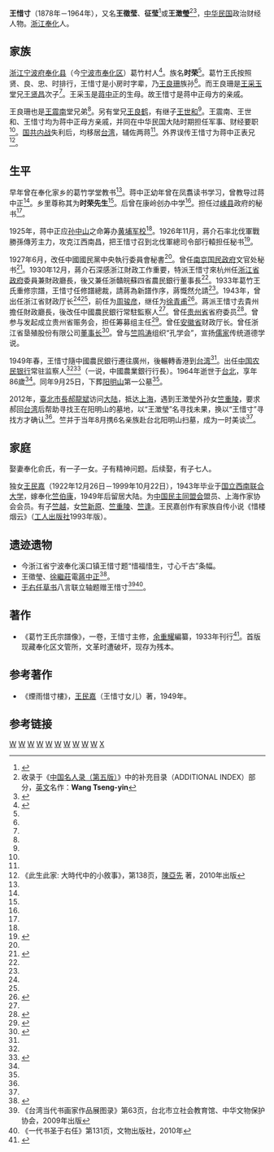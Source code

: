 '''王惜寸'''（1878年－1964年），又名'''王徵莹'''、'''征莹'''<ref name=蒋中正家世>{{cite web |url=http://202.107.212.146:838/nbwshj/index.php?option=com_content&view=article&id=99:2011-09-07-07-52-19&catid=37:2011-09-07-00-47-47&Itemid=56 |title=蒋介石家世及其它 |publisher=宁波文史资料汇集 |author=宁波文史资料第四辑 范学文 整理 |accessdate=2013-03-28 |language=zh-hans |archive-date=2016-03-18 |archive-url=https://web.archive.org/web/20160318100854/http://202.107.212.146:838/nbwshj/index.php?option=com_content&view=article&id=99:2011-09-07-07-52-19&catid=37:2011-09-07-00-47-47&Itemid=56 |dead-url=no }}</ref>或'''王澂瑩'''<ref>收录于《[[中国名人录（第五版）|中国名人录（第五版）]]》中的补充目录（ADDITIONAL INDEX）部分，[[英文|英文]]名作：'''Wang Tseng-yin'''</ref><ref name=王澂瑩>{{cite web |url=http://www.co2.taipei.gov.tw/fp.asp?fpage=cp&xItem=2154091&ctNode=32637&mp=100082 |title=「超級尋墓任務」，郝市長協助上海婦人找到外公在臺墳墓 |publisher=Taipei [[台北|台北]] |author=資料維護: 臺北市政府發言人室 |date=2012-04-27 |accessdate=2013-03-28 |language=zh-hant }}{{Dead link|date=2019年11月 |bot=InternetArchiveBot |fix-attempted=yes }}</ref>，[[中华民国|中华民国]]政治财经人物。[[浙江|浙江]][[奉化|奉化]]人。

==家族==
[[浙江|浙江]][[宁波府|宁波府]][[奉化县|奉化县]]（今[[宁波市|宁波市]][[奉化区|奉化区]]）葛竹村人<ref name=蒋中正王惜寸>{{cite web |url=http://vip.book.sina.com.cn/book/chapter_27080_15316.html |title=蒋介石之谜 (1) |publisher=[[新浪|新浪]]读书 |author=新浪读书 > 综合 > 蒋介石之谜 |date=2008-12-05 |accessdate=2013-03-28 |language=zh-hans |archive-date=2016-10-12 |archive-url=https://web.archive.org/web/20161012080003/http://vip.book.sina.com.cn/book/chapter_27080_15316.html |dead-url=no }}</ref>。族名'''时荣'''<ref name=蒋中正王惜寸/>。葛竹王氏按照贤、良、忠、时排行，王惜寸是小房时字辈，乃[[王良珊|王良珊]]族孙<ref name=蒋中正王惜寸/>。而王良珊是[[王采玉|王采玉]]堂兄[[王贤昌|王贤昌]]次子<ref name=蒋中正王惜寸/>。王采玉是[[蒋中正|蒋中正]]的生母。故王惜寸是蒋中正母方的亲戚。

王良珊也是[[王震南|王震南]]堂兄弟<ref name=蒋中正王惜寸/>。另有堂兄[[王良鹤|王良鹤]]，有继子[[王世和|王世和]]<ref name=蒋中正王惜寸/>。王震南、王世和、王惜寸均为蒋中正母方亲戚，并同在中华民国大陆时期担任军事、财经要职<ref name=蒋中正王惜寸/>。[[国共内战|国共内战]]失利后，均移居[[台湾|台湾]]，辅佐两蒋<ref name=蒋中正王惜寸/>。外界误传王惜寸为蒋中正表兄<ref>《此生此家: 大時代中的小敘事》，第138页，[[陳亞先|陳亞先]] 著，2010年出版</ref>。

==生平==
早年曾在奉化家乡的葛竹学堂教书<ref name=蒋中正王惜寸/>。蒋中正幼年曾在凤翥读书学习，曾教导过蒋中正<ref name=蒋中正王惜寸/>。乡里尊称其为'''时荣先生'''<ref name=蒋中正王惜寸/>。后曾在康岭创办中学<ref name=蒋中正王惜寸/>。担任过[[嵊县|嵊县]]政府的秘书<ref name=蒋中正王惜寸/>。

1925年，蒋中正应[[孙中山|孙中山]]之命筹办[[黄埔军校|黄埔军校]]<ref name=蒋中正王惜寸/>。1926年11月，蔣介石率北伐軍戰勝孫傳芳主力，攻克江西南昌，把王惜寸召到北伐軍總司令部行轅担任秘书<ref name=情>{{cite book |authors=呂芳上策劃，王奇生、汪朝光、邵銘煌、林桶法、金以林、黃道炫、楊維真、劉維開、羅敏著 |title=《蔣介石的親情、友情與愛情》 |location=台北市 |publisher=時報文化 |date=2011-03-18 }}</ref>{{rp|111}}。

1927年6月，改任中國國民黨中央執行委員會秘書<ref name=情/>{{rp|111}}。曾任[[南京国民政府|南京国民政府]]文官处秘书<ref name=莱辛王惜寸>{{cite web |url=http://www.ewen.com.cn/qikan/bkview.asp?bkid=28181&cid=229401 |title=春天里坐火车去看莱辛 |publisher=易文网 |author=文/[[徐鲁|徐鲁]] 来源：[[中华读书报|中华读书报]] |accessdate=2013-03-28 |language=zh-hans}}</ref>。1930年12月，蔣介石深感浙江財政工作重要，特派王惜寸來杭州任[[浙江省政府|浙江省政府]]委員兼財政廳長，後又兼任浙贛皖蘇四省農民銀行董事長<ref name=情/>{{rp|111}}。1933年葛竹王氏重修宗譜，王惜寸任修譜總裁，請蔣為新譜作序，蔣慨然允請<ref name=情/>{{rp|111}}。1943年，曾出任浙江省财政厅长<ref name=蒋中正家世/><ref name=蒋中正王惜寸/>，前任为[[周骏彦|周骏彦]]，继任为[[徐青甫|徐青甫]]<ref name=民国浙江省财政厅>{{cite web |url=http://www.zjda.gov.cn/jgzw/gzzy/lsda/DT/201301/t20130108_211117.html |title=[政府]民国浙江省财政厅 |publisher=浙江档案网 |author=作者：系统管理员 |accessdate=2013年3月28日 |language=zh-hans |deadurl=yes |archiveurl=https://web.archive.org/web/20160304132209/http://www.zjda.gov.cn/jgzw/gzzy/lsda/DT/201301/t20130108_211117.html |archivedate=2016年3月4日 |df=}}</ref>。蔣派王惜寸去貴州擔任財政廳長，後改任中國農民銀行常駐監察人<ref name=情/>{{rp|111}}。曾任[[贵州省|贵州省]]省府委员<ref name=贵州省王惜寸>{{cite web |url=http://vip.book.sina.com.cn/book/chapter_161118_107631.html |title=第五十二节 智斗毒枭 |publisher=[[新浪|新浪]]读书 |author=[[新浪|新浪]]读书 > 军事小说 > 《[[顾祝同|顾祝同]]传》 > 第五十二节 智斗毒枭 |date=2011年3月14日 |accessdate=2013年3月28日 |language=zh-hans}}</ref>。曾参与发起成立贵州省赈务会，担任筹募组主任<ref name=贵州省赈务会>{{cite web |url=http://www.iqh.net.cn/info.asp?column_id=5815 |title=贵州省赈务会的成立及其演变概况探析 |publisher=[[中国人民大学|中国人民大学]]清史研究所 |author=周术槐《贵州文史丛刊》2011年 第1期 |date=2011-05-23|accessdate=2013年3月28日 |language=zh-hans}}</ref>。曾任[[安徽省|安徽省]]财政厅长。曾任浙江省垦殖股份有限公司[[董事长|董事长]]<ref name=民国浙江省垦殖股份有限公司>{{cite web |url=http://www.zjda.gov.cn/jgzw/gzzy/lsda/ns/200801/t20080104_1976.html |title=民国浙江省垦殖股份有限公司 |publisher=浙江档案网|author=作者：系统管理员|date=|accessdate=2013年3月28日|language=zh-hans|deadurl=yes|archiveurl=https://web.archive.org/web/20160304200118/http://www.zjda.gov.cn/jgzw/gzzy/lsda/ns/200801/t20080104_1976.html|archivedate=2016年3月4日|df=}}</ref>。曾与[[竺鸣涛|竺鸣涛]]组织“孔学会”，宣扬[[儒家|儒家]]传统道德学说。

1949年春，王惜寸隨中國農民銀行遷往廣州，後輾轉香港到[[台湾|台湾]]<ref name=情/>{{rp|111}}。出任[[中国农民银行|中国农民银行]]常驻监察人<ref name=蒋中正家世/><ref name=新华路红庄>{{cite web |url=http://www.yplib.org.cn/structure/jdsh/bnsz/dg_76454_1.htm |title=新华路红庄|publisher=上海近代文献馆> 百年市政 > 市政典故|author=作者：张长根 摘自：走近老房子|date=2009-12-07|accessdate=2013年3月28日|language=zh-hans|deadurl=yes|archiveurl=https://web.archive.org/web/20141122074706/http://www.yplib.org.cn/structure/jdsh/bnsz/dg_76454_1.htm|archivedate=2014年11月22日}}</ref>（一说，中國農業銀行行長）。1964年逝世于[[台北|台北]]，享年86歲<ref name=王澂瑩/>。同年9月25日，下葬[[阳明山|阳明山]]第一公墓<ref name=王澂瑩/>。

2012年，[[臺北市長|臺北市長]][[郝龍斌|郝龍斌]]访问[[大陆|大陆]]，抵达[[上海|上海]]，遇到王澂瑩外孙女[[竺重陵|竺重陵]]，要求郝回[[台湾|台湾]]后帮助寻找王在阳明山的墓地，以“王澂瑩”名寻找未果，换以“王惜寸”寻找方才确认<ref name=王澂瑩/>。竺并于当年8月携6名亲族赴台北阳明山扫墓，成为一时美谈<ref name=王澂瑩/>。

==家庭==
娶妻奉化俞氏，有一子一女。子有精神问题。后续娶，有子七人。

独女[[王民嘉|王民嘉]]（1922年12月26日－1999年10月22日），1943年毕业于[[国立西南联合大学|国立西南联合大学]]，嫁奉化[[竺伯康|竺伯康]]，1949年后留居大陆。为[[中国民主同盟会|中国民主同盟会]]盟员、上海作家协会会员。有子[[竺越|竺越]]，女[[竺新原|竺新原]]、[[竺重陵|竺重陵]]、[[竺逢|竺逢]]。王民嘉创作有家族自传小说《惜楼烟云》（[[工人出版社|工人出版社]]1993年版）。

==遗迹遗物==
* 今浙江省宁波奉化溪口镇王惜寸题“惜福惜生，寸心千古”条幅。
* 王徵瑩、[[徐繼莊|徐繼莊]]電[[蔣中正|蔣中正]]<ref name=王徵瑩遗物>{{cite web |url=http://catalog.digitalarchives.tw/item/00/37/45/be.html |title=卷名:改革政經(二) |publisher=數位典藏與學習聯合目錄(3622334) |author=|date=|accessdate=2013年3月28日|language=zh-hans}}{{dead link|date=2018年3月 |bot=InternetArchiveBot |fix-attempted=yes }}</ref>。
* [[于右任|于右任]][[草书|草书]]八言联立轴题赠王惜寸<ref>《台湾当代书画家作品展图录》第63页，台北市立社会教育馆、中华文物保护协会，2009年出版</ref><ref>《一代书圣于右任》第131页，文物出版社，2010年</ref>。

==著作==
* 《葛竹王氏宗譜像》，一卷，王惜寸主修，[[余重耀|余重耀]]編纂，1933年刊行<ref name=葛竹王氏宗譜>{{cite web |url=http://diglweb.zjlib.cn:8081/zjtsg/jiapu/zt_jp_det.jsp?searchword=ID=6713&channelid=91367 |title=葛竹王氏宗譜像：一卷 |publisher=[[浙江图书馆|浙江图书馆]]家谱数据库 |author= |date= |accessdate=2013年3月28日 |language=zh-hans |archive-date=2016年10月18日 |archive-url=https://web.archive.org/web/20161018232644/http://diglweb.zjlib.cn:8081/zjtsg/jiapu/zt_jp_det.jsp?searchword=ID=6713&channelid=91367 |dead-url=no }}</ref>。首版现藏奉化区文管所，文革时遭破坏，现存为残本。

==参考著作==
* 《煙雨惜寸樓》，[[王民嘉|王民嘉]]（王惜寸女儿）著，1949年。

==参考链接==
{{reflist}}

{{start box}}
{{s-before|[[周骏彦|周骏彦]]}}
{{s-title|民国浙江省财政厅长}}
{{s-after|[[徐青甫|徐青甫]]}}
{{end box}}
{{中華民國貴州省政府委員}}
[[Category:奉化人|W]]
[[Category:蔣氏家族|W]]
[[Category:1878年出生|W]]
[[Category:1964年逝世|W]]
[[Category:中华民国大陆时期政治人物|W]]
[[Category:中华民国银行家|W]]
[[Category:宁波商帮|W]]
[[Category:中國國民黨黨員|W]]
[[Category:中華民國陸軍軍官學校校友|W]]
[[Category:台灣戰後寧波移民|W]]
[[Category:王姓|X]]